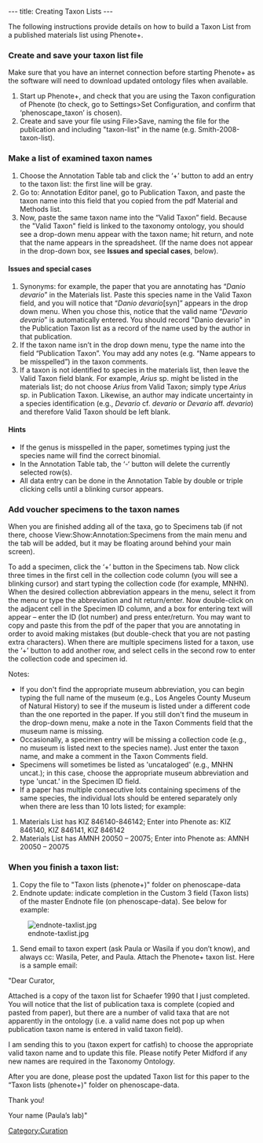 ---
title: Creating Taxon Lists
---

The following instructions provide details on how to build a Taxon List from a published materials list using Phenote+.

===Create and save your taxon list file===


Make sure that you have an internet connection before starting Phenote+ as the software will need to download updated ontology files when available.

#Start up Phenote+, and check that you are using the Taxon configuration of Phenote (to check, go to Settings>Set Configuration, and confirm that ‘phenoscape_taxon’ is chosen).
#Create and save your file using File>Save, naming the file for the publication and including "taxon-list" in the name (e.g. Smith-2008-taxon-list).

===Make a list of examined taxon names===

#Choose the Annotation Table tab and click the ‘+’ button to add an entry to the taxon list: the first line will be gray.
#Go to: Annotation Editor panel, go to Publication Taxon, and paste the taxon name into this field that you copied from the pdf Material and Methods list.
#Now, paste the same taxon name into the “Valid Taxon” field.  Because the "Valid Taxon" field is linked to the taxonomy ontology, you should see a drop-down menu appear with the taxon name; hit return, and note that the name appears in the spreadsheet. (If the name does not appear in the drop-down box, see '''Issues and special cases''', below).

====Issues and special cases====
#Synonyms: for example, the paper that you are annotating has “''Danio devario''” in the Materials list.  Paste this species name in the Valid Taxon field, and you will notice that “''Danio devario''[syn]” appears in the drop down menu.  When you chose this,  notice that the valid name “''Devario devario''” is automatically entered.  You should record "Danio devario" in the Publication Taxon list as a record of the name used by the author in that publication.
#If the taxon name isn’t in the drop down menu, type the name into the field “Publication Taxon”.  You may add any notes (e.g. “Name appears to be misspelled”) in the taxon comments.
#If a taxon is not identified to species in the materials list, then leave the Valid Taxon field blank.  For example, ''Arius'' sp. might be listed in the materials list; do not choose ''Arius'' from Valid Taxon; simply type ''Arius'' sp. in Publication Taxon.  Likewise, an author may indicate uncertainty in a species identification (e.g., ''Devario'' cf. ''devario'' or ''Devario'' aff. ''devario'') and therefore Valid Taxon should be left blank.

====Hints====
*If the genus is misspelled in the paper, sometimes typing just the species name will find the correct binomial.
*In the Annotation Table tab, the ‘-‘ button will delete the currently selected row(s).
*All data entry can be done in the Annotation Table by double or triple clicking cells until a blinking cursor appears.

===Add voucher specimens to the taxon names===

When you are finished adding all of the taxa, go to Specimens tab (if not there, choose View:Show:Annotation:Specimens from the main menu and the tab will be added, but it may be floating around behind your main screen).

To add a specimen, click the ‘+’ button in the Specimens tab.  Now click three times in the first cell in the collection code column (you will see a blinking cursor) and start typing the collection code (for example, MNHN).  When the desired collection abbreviation appears in the menu, select it from the menu or type the abbreviation and hit return/enter.  Now double-click on the adjacent cell in the Specimen ID column, and a box for entering text will appear – enter the ID (lot number) and press enter/return.  You may want to copy and paste this from the pdf of the paper that you are annotating in order to avoid making mistakes (but double-check that you are not pasting extra characters).  When there are multiple specimens listed for a taxon, use the ‘+’ button to add another row, and select cells in the second row to enter the collection code and specimen id.

Notes:
*If you don't find the appropriate museum abbreviation, you can begin typing the full name of the museum (e.g., Los Angeles County Museum of Natural History) to see if the museum is listed under a different code than the one reported in the paper. If you still don't find the museum in the drop-down menu, make a note in the Taxon Comments field that the museum name is missing.
*Occasionally, a specimen entry will be missing a collection code (e.g., no museum is listed next to the species name).  Just enter the taxon name, and make a comment in the Taxon Comments field.
*Specimens will sometimes be listed as 'uncataloged' (e.g., MNHN uncat.); in this case, choose the appropriate museum abbreviation and type 'uncat.' in the Specimen ID field.
*If a paper has multiple consecutive lots containing specimens of the same species, the individual lots should be entered separately only when there are less than 10 lots listed; for example:
#Materials List has KIZ 846140-846142;  Enter into Phenote as: KIZ 846140, KIZ 846141, KIZ 846142
#Materials List has AMNH 20050 – 20075;  Enter into Phenote as: AMNH 20050 – 20075

===When you finish a taxon list:===
#Copy the file to "Taxon lists (phenote+)" folder on phenoscape-data
# Endnote update: indicate completion in the Custom 3 field (Taxon lists) of the master Endnote file (on phenoscape-data).  See below for example:
[[Image:endnote-taxlist.jpg]]
#Send email to taxon expert (ask Paula or Wasila if you don’t know), and always cc: Wasila, Peter, and Paula. Attach the Phenote+ taxon list.  Here is a sample email:

"Dear Curator,

Attached is a copy of the taxon list for Schaefer 1990 that I just completed.  You will notice that the list of publication taxa is complete (copied and pasted from paper), but there are a number of valid taxa that are not apparently in the ontology (i.e. a valid name does not pop up when publication taxon name is entered in valid taxon field).

I am sending this to you (taxon expert for catfish) to choose the appropriate valid taxon name and to update this file. Please notify Peter Midford if any new names are required in the Taxonomy Ontology.

After you are done, please post the updated Taxon list for this paper to the “Taxon lists (phenote+)" folder on phenoscape-data.

Thank you!

Your name (Paula’s lab)"

[[Category:Curation]]